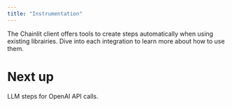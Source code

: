 ```yaml
---
title: "Instrumentation"
---
```


The Chainlit client offers tools to create steps automatically when using existing librairies. Dive into each integration to learn more about how to use them.

# Next up

<CardGroup cols={2}>
  <Card title="OpenAI" icon="link" href="/python-client/instrumentation/openai">
    LLM steps for OpenAI API calls.
  </Card>
</CardGroup>

